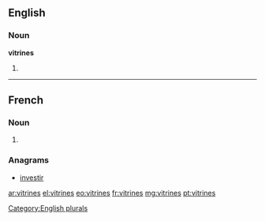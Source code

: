==English==

===Noun===
'''vitrines'''

# {{plural of|vitrine}}

[[Category:English plurals]]

----

==French==

===Noun===
{{head|fr|plural}} {{f|p}}

# {{plural of|vitrine|lang=fr}}

===Anagrams===
* [[investir#French|investir]]

[[ar:vitrines]]
[[el:vitrines]]
[[eo:vitrines]]
[[fr:vitrines]]
[[mg:vitrines]]
[[pt:vitrines]]